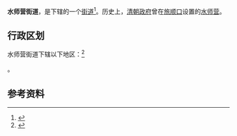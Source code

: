 {{中国乡级行政区|21/02/12/005/000}}

'''水师营街道'''，是{{PRC admin/fullname|21/02/12/005/000|3}}下辖的一个[[街道_(行政区划)|街道]]<ref>{{PRC admin/ref sgc|{{PRC admin/parent|21/02/12/005/000}}}}</ref>。历史上，[[清朝政府|清朝政府]]曾在[[旅顺口|旅顺口]]设置的[[旅顺口水师营|水师营]]。

== 行政区划 ==

水师营街道下辖以下地区：<ref>{{PRC admin/ref sgc|21/02/12/005/000}}</ref>

{{PRC admin/children|21/02/12/005/000}}。

== 参考资料 ==

{{reflist}}

{{PRC admin/navcat|21/02/12/005/000}}
{{辽宁行政区划小作品}}